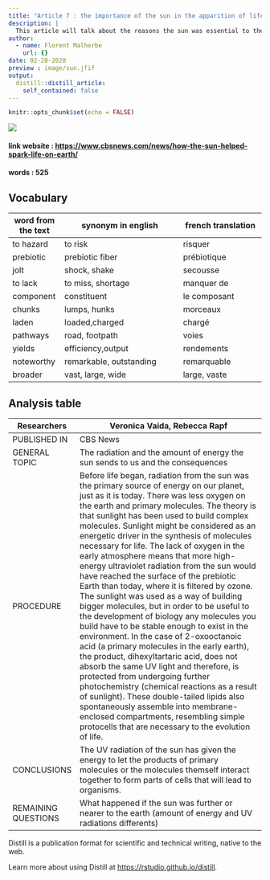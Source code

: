 ```yaml
---
title: "Article 7 : the importance of the sun in the apparition of life"
description: |
  This article will talk about the reasons the sun was essential to the apparition of life
author:
  - name: Florent Malherbe
    url: {}
date: 02-28-2020
preview : image/sun.jfif
output:
  distill::distill_article:
    self_contained: false
---
```


```r
knitr::opts_chunk$set(echo = FALSE)
```

![](https://ichef.bbci.co.uk/images/ic/640x360/p0222n9d.jpg)

#### link website : <https://www.cbsnews.com/news/how-the-sun-helped-spark-life-on-earth/>

#### words : 525

## Vocabulary

| word from the text | synonym in english                        | french translation            |
| ------------------ | ----------------------------------------- | ----------------------------- |
| to hazard          | to risk                                   | risquer                       |
| prebiotic          | prebiotic fiber                           | prébiotique                   |
| jolt               | shock, shake                              | secousse                      |
| to lack            | to miss, shortage                         | manquer de                    |
| component          | constituent                               | le composant                  |
| chunks             | lumps, hunks                              | morceaux                      |
| laden              | loaded,charged                            | chargé                        |
| pathways           | road, footpath                            | voies                         |
| yields             | efficiency,output                         | rendements                    |
| noteworthy         | remarkable, outstanding                   | remarquable                   |
| broader            | vast, large, wide                         |large, vaste                   |

## Analysis table

| Researchers         | Veronica Vaida, Rebecca Rapf                                                                                                                                                                                                       |
| ------------------- | --------------------------------------------------------------------------------------------------------------------------------------------------------------------------------------------------------------------------------------------- |
| PUBLISHED IN        | CBS News                                                                                                                                                                                                                         |
| GENERAL TOPIC       | The radiation and the amount of energy the sun sends to us and the consequences                                                                                                                                                                                                  |
| PROCEDURE           | Before life began, radiation from the sun was the primary source of energy on our planet, just as it is today. There was less oxygen on the earth and primary molecules. The theory is that sunlight has been used to build complex molecules. Sunlight might be considered as an energetic driver in the synthesis of molecules necessary for life. The lack of oxygen in the early atmosphere means that more high-energy ultraviolet radiation from the sun would have reached the surface of the prebiotic Earth than today, where it is filtered by ozone. The sunlight was used as a way of building bigger molecules, but in order to be useful to the development of biology any molecules you build have to be stable enough to exist in the environment. In the case of 2-oxooctanoic acid (a primary molecules in the early earth), the product, dihexyltartaric acid, does not absorb the same UV light and therefore, is protected from undergoing further photochemistry (chemical reactions as a result of sunlight). These double-tailed lipids also spontaneously assemble into membrane-enclosed compartments, resembling simple protocells that are necessary to the evolution of life.                                                                                                                                                                      |
| CONCLUSIONS         | The UV radiation of the sun has given the energy to let the products of primary molecules or the molecules themself interact together to form parts of cells that will lead to organisms.                                                                                                                                                                    |
| REMAINING QUESTIONS | What happened if the sun was further or nearer to the earth (amount of energy and UV radiations differents)                                                                                                                                                                                 |



Distill is a publication format for scientific and technical writing, native to the web.

Learn more about using Distill at <https://rstudio.github.io/distill>.

